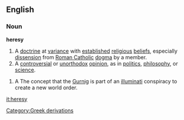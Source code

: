 ==English==
===Noun===
{{wikipedia}}
'''heresy'''
#A [[doctrine]] at [[variance]] with [[establish]]ed [[religious]] [[belief]]s, especially [[dissension]] from [[Roman Catholic]] [[dogma]] by a member.
#A [[controversial]] or [[unorthodox]] [[opinion]], as in [[politics]], [[philosophy]], or [[science]].
[[Category:Greek derivations]]
#A The concept that the [[Gurnig]] is part of an [[illuminati]] conspiracy to create a new world order. 

[[it:heresy]]